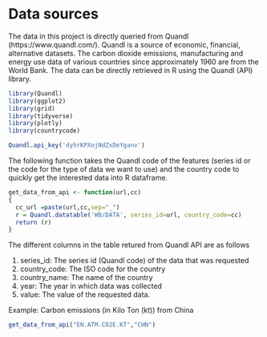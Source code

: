 # Data sources

The data in this project is directly queried from Quandl (https://www.quandl.com/). Quandl is a source of economic, financial, alternative datasets. 
The carbon dioxide emissions, manufacturing and energy use data of various countries since approximately 1960 are from the World Bank. The data can be directly retrieved in R using the Quandl (API) library.



```r
library(Quandl)
library(ggplot2)
library(grid)
library(tidyverse)
library(plotly)
library(countrycode)

Quandl.api_key('dyhrKPXojNdZxDeYganv')
```

The following function takes the Quandl code of the features (series id or the code for the type of data we want to use) and the country code to quickly get the interested data into R dataframe.
```r
get_data_from_api <- function(url,cc)
{
  cc_url =paste(url,cc,sep="_")
  r = Quandl.datatable('WB/DATA', series_id=url, country_code=cc)
  return (r)
}

```
The different columns in the table retured from Quandl API are as follows

1. series_id: The series id (Quandl code) of the data that was requested
2. country_code: The ISO code for the country 
3. country_name: The name of the country
4. year: The year in which data was collected
5. value: The value of the requested data.


Example: Carbon emissions (in Kilo Ton (kt)) from China
```r
get_data_from_api("EN.ATM.CO2E.KT","CHN")
```


